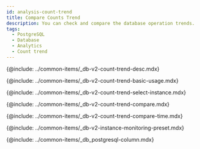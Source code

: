 ```yaml
---
id: analysis-count-trend
title: Compare Counts Trend
description: You can check and compare the database operation trends.
tags:
  - PostgreSQL
  - Database
  - Analytics
  - Count trend
---
```



<Note product='PostgreSQL' link='../postgresql-v1/analysis-count-trend' />

<!-- description-->

{@include: ../common-items/_db-v2-count-trend-desc.mdx}

<!-- ## 기본 화면 안내-->

{@include: ../common-items/_db-v2-count-trend-basic-usage.mdx}

<!-- ### 비교 대상 선택하기-->

{@include: ../common-items/_db-v2-count-trend-select-instance.mdx}

<!-- ### 액티브 세션 정보 비교하기-->

{@include: ../common-items/_db-v2-count-trend-compare.mdx}

<!-- ### 특정 시간 비교하기-->

{@include: ../common-items/_db-v2-count-trend-compare-time.mdx}

<!--## 프리셋-->

{@include: ../common-items/_db-v2-instance-monitoring-preset.mdx} 

<!--컬럼 정보 안내-->

{@include: ../common-items/_db_postgresql-column.mdx}
